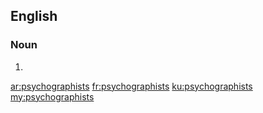 ==English==

===Noun===
{{head|en|plural}}

# {{plural of|psychographist|lang=en}}

[[ar:psychographists]]
[[fr:psychographists]]
[[ku:psychographists]]
[[my:psychographists]]